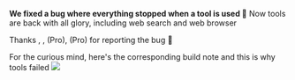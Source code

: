 
<ReleaseVideo src = "https://res.cloudinary.com/dltbv060k/video/upload/v1752139368/tool_eparvh.mp4" />

**We fixed a bug where everything stopped when a tool is used 🧰**
Now tools are back with all glory, including web search and web browser

Thanks <ReleaseUser name="nhi"/>, <ReleaseUser name="tran"/>, <ReleaseUser name="huy"/> (Pro), <ReleaseUser name="chinh"/> (Pro) for reporting the bug 🙇

For the curious mind, here's the corresponding build note
<ReleaseBuild>
and this is why tools failed
![](https://res.cloudinary.com/dltbv060k/image/upload/v1752139738/image_6_natsz0.png)
</ReleaseBuild>


